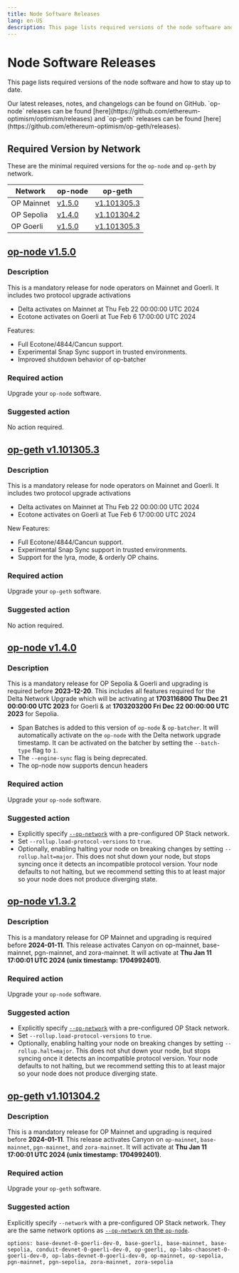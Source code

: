 ```yaml
---
title: Node Software Releases
lang: en-US
description: This page lists required versions of the node software and how to stay up to date.
---
```



# Node Software Releases

This page lists required versions of the node software and how to stay up to date.

<Callout type="info">
  Our latest releases, notes, and changelogs can be found on GitHub. `op-node` releases can be found [here](https://github.com/ethereum-optimism/optimism/releases)
  and `op-geth` releases can be found [here](https://github.com/ethereum-optimism/op-geth/releases).
</Callout>

## Required Version by Network

These are the minimal required versions for the `op-node` and `op-geth` by network.

| Network    | op-node                                                                               | op-geth                                                                              |
| ---------- | ------------------------------------------------------------------------------------- | ------------------------------------------------------------------------------------ |
| OP Mainnet | [v1.5.0](https://github.com/ethereum-optimism/optimism/releases/tag/v1.5.0)           | [v1.101305.3](https://github.com/ethereum-optimism/op-geth/releases/tag/v1.101305.3) |
| OP Sepolia | [v1.4.0](https://github.com/ethereum-optimism/optimism/releases/tag/op-node%2Fv1.4.0) | [v1.101304.2](https://github.com/ethereum-optimism/op-geth/releases/tag/v1.101304.2) |
| OP Goerli  | [v1.5.0](https://github.com/ethereum-optimism/optimism/releases/tag/v1.5.0)           | [v1.101305.3](https://github.com/ethereum-optimism/op-geth/releases/tag/v1.101305.3) |

## [op-node v1.5.0](https://github.com/ethereum-optimism/optimism/releases/tag/v1.5.0)

### Description

This is a mandatory release for node operators on Mainnet and Goerli. It includes two protocol upgrade activations

*   Delta activates on Mainnet at Thu Feb 22 00:00:00 UTC 2024
*   Ecotone activates on Goerli at Tue Feb  6 17:00:00 UTC 2024

Features:

*   Full Ecotone/4844/Cancun support.
*   Experimental Snap Sync support in trusted environments.
*   Improved shutdown behavior of op-batcher

### Required action

Upgrade your `op-node` software.

### Suggested action

No action required.

## [op-geth v1.101305.3](https://github.com/ethereum-optimism/op-geth/releases/tag/v1.101305.3)

### Description

This is a mandatory release for node operators on Mainnet and Goerli. It includes two protocol upgrade activations

*   Delta activates on Mainnet at Thu Feb 22 00:00:00 UTC 2024
*   Ecotone activates on Goerli at Tue Feb  6 17:00:00 UTC 2024

New Features:

*   Full Ecotone/4844/Cancun support.
*   Experimental Snap Sync support in trusted environments.
*   Support for the lyra, mode, & orderly OP chains.

### Required action

Upgrade your `op-geth` software.

### Suggested action

No action required.

## [op-node v1.4.0](https://github.com/ethereum-optimism/optimism/releases/tag/op-node%2Fv1.4.0)

### Description

This is a mandatory release for OP Sepolia & Goerli and upgrading is required before **2023-12-20**.
This includes all features required for the Delta Network Upgrade which will be activating at **1703116800 Thu Dec 21 00:00:00 UTC 2023** for Goerli & at **1703203200 Fri Dec 22 00:00:00 UTC 2023** for Sepolia.

*   Span Batches is added to this version of `op-node` & `op-batcher`. It will automatically activate on the `op-node` with the Delta network upgrade timestamp. It can be activated on the batcher by setting the `--batch-type` flag to `1`.
*   The `--engine-sync` flag is being deprecated.
*   The op-node now supports dencun headers

### Required action

Upgrade your `op-node` software.

### Suggested action

*   Explicitly specify [`--op-network`](https://docs.optimism.io/builders/node-operators/management/configuration#op-network) with a pre-configured OP Stack network.
*   Set `--rollup.load-protocol-versions` to `true`.
*   Optionally, enabling halting your node on breaking changes by setting `--rollup.halt=major`. This does not shut down your node, but stops syncing once it detects an incompatible protocol version. Your node defaults to not halting, but we recommend setting this to at least major so your node does not produce diverging state.

## [op-node v1.3.2](https://github.com/ethereum-optimism/optimism/releases/tag/op-node%2Fv1.3.2)

### Description

This is a mandatory release for OP Mainnet and upgrading is required before **2024-01-11**. This release activates Canyon on op-mainnet, base-mainnet, pgn-mainnet, and zora-mainnet. It will activate at **Thu Jan 11 17:00:01 UTC 2024 (unix timestamp: 1704992401)**.

### Required action

Upgrade your `op-node` software.

### Suggested action

*   Explicitly specify [`--op-network`](https://docs.optimism.io/builders/node-operators/management/configuration#op-network) with a pre-configured OP Stack network.
*   Set `--rollup.load-protocol-versions` to `true`.
*   Optionally, enabling halting your node on breaking changes by setting `--rollup.halt=major`. This does not shut down your node, but stops syncing once it detects an incompatible protocol version. Your node defaults to not halting, but we recommend setting this to at least major so your node does not produce diverging state.

## [op-geth v1.101304.2](https://github.com/ethereum-optimism/op-geth/releases/tag/v1.101304.2)

### Description

This is a mandatory release for OP Mainnet and upgrading is required before **2024-01-11**. This release activates Canyon on `op-mainnet`, `base-mainnet`, `pgn-mainnet`, and `zora-mainnet`. It will activate at **Thu Jan 11 17:00:01 UTC 2024 (unix timestamp: 1704992401)**.

### Required action

Upgrade your `op-geth` software.

### Suggested action

Explicitly specify `--network` with a pre-configured OP Stack network. They are the same network options as [`--op-network` on the `op-node`](https://docs.optimism.io/builders/node-operators/management/configuration#op-network).

```
options: base-devnet-0-goerli-dev-0, base-goerli, base-mainnet, base-sepolia, conduit-devnet-0-goerli-dev-0, op-goerli, op-labs-chaosnet-0-goerli-dev-0, op-labs-devnet-0-goerli-dev-0, op-mainnet, op-sepolia, pgn-mainnet, pgn-sepolia, zora-mainnet, zora-sepolia
```
